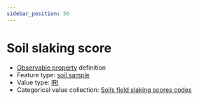 ```yaml
---
sidebar_position: 50
---
```



# Soil slaking score

- [Observable property](/viewers/dawe-vocabs?uri=https://linked.data.gov.au/def/test/dawe-cv/040526b4-50a2-4bcf-a16a-ed5d1b5f7c4c) definition
- Feature type: [soil sample](http://linked.data.gov.au/def/tern-cv/06461021-a6c2-4175-9651-23653c2b9116)
- Value type: [IRI](https://w3id.org/tern/ontologies/tern/IRI)
- Categorical value collection: [Soils field slaking scores codes](/viewers/dawe-vocabs?uri=https://linked.data.gov.au/def/test/dawe-cv/c2408628-477b-4867-bc12-532126801973)

<Example protocolModule="soil-pit-characterization" observableProperty="https://linked.data.gov.au/def/test/dawe-cv/040526b4-50a2-4bcf-a16a-ed5d1b5f7c4c" />
